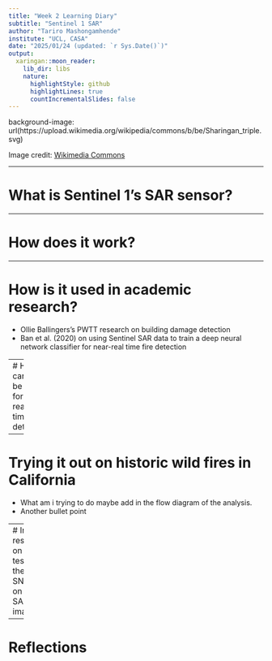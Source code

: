 ```yaml
---
title: "Week 2 Learning Diary"
subtitle: "Sentinel 1 SAR"
author: "Tariro Mashongamhende"
institute: "UCL, CASA"
date: "2025/01/24 (updated: `r Sys.Date()`)"
output:
  xaringan::moon_reader:
    lib_dir: libs
    nature:
      highlightStyle: github
      highlightLines: true
      countIncrementalSlides: false
---
```


background-image: url(https://upload.wikimedia.org/wikipedia/commons/b/be/Sharingan_triple.svg)



Image credit: [Wikimedia Commons](https://commons.wikimedia.org/wiki/File:Sharingan_triple.svg)


---

# What is Sentinel 1's SAR sensor?


---

# How does it work?


---

# How is it used in academic research?

- Ollie Ballingers's PWTT research on building damage detection
- Ban et al. (2020) on using Sentinel SAR data to train a deep neural network classifier for near-real time fire detection 


---
# How can SAR be used for near real-time fire detection

---

# Trying it out on historic wild fires in California

- What am i trying to do maybe add in the flow diagram of the analysis.
- Another bullet point

---
# Initial results on testing the SNNs on the SAR images



---
# Reflections